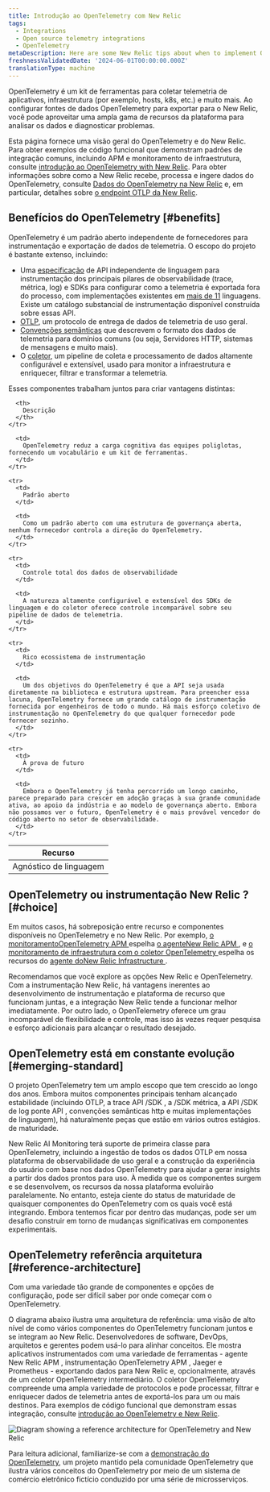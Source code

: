 ```yaml
---
title: Introdução ao OpenTelemetry com New Relic
tags:
  - Integrations
  - Open source telemetry integrations
  - OpenTelemetry
metaDescription: Here are some New Relic tips about when to implement OpenTelemetry.
freshnessValidatedDate: '2024-06-01T00:00:00.000Z'
translationType: machine
---
```


OpenTelemetry é um kit de ferramentas para coletar telemetria de aplicativos, infraestrutura (por exemplo, hosts, k8s, etc.) e muito mais. Ao configurar fontes de dados OpenTelemetry para exportar para o New Relic, você pode aproveitar uma ampla gama de recursos da plataforma para analisar os dados e diagnosticar problemas.

Esta página fornece uma visão geral do OpenTelemetry e do New Relic. Para obter exemplos de código funcional que demonstram padrões de integração comuns, incluindo APM e monitoramento de infraestrutura, consulte [introdução ao OpenTelemetry with New Relic](/docs/opentelemetry/get-started/opentelemetry-get-started-intro/). Para obter informações sobre como a New Relic recebe, processa e ingere dados do OpenTelemetry, consulte [Dados do OpenTelemetry na New Relic](/docs/opentelemetry/best-practices/opentelemetry-data-overview/) e, em particular, detalhes sobre [o endpoint OTLP da New Relic](/docs/opentelemetry/best-practices/opentelemetry-otlp/).

## Benefícios do OpenTelemetry [#benefits]

OpenTelemetry é um padrão aberto independente de fornecedores para instrumentação e exportação de dados de telemetria. O escopo do projeto é bastante extenso, incluindo:

* Uma [especificação](https://opentelemetry.io/docs/specs/otel/) de API independente de linguagem para instrumentação dos principais pilares de observabilidade (trace, métrica, log) e SDKs para configurar como a telemetria é exportada fora do processo, com implementações existentes em [mais de 11](https://opentelemetry.io/docs/languages/) linguagens. Existe um catálogo substancial de instrumentação disponível construída sobre essas API.
* [OTLP](https://opentelemetry.io/docs/specs/otlp/), um protocolo de entrega de dados de telemetria de uso geral.
* [Convenções semânticas](https://opentelemetry.io/docs/specs/semconv/) que descrevem o formato dos dados de telemetria para domínios comuns (ou seja, Servidores HTTP, sistemas de mensagens e muito mais).
* O [coletor](https://opentelemetry.io/docs/collector/), um pipeline de coleta e processamento de dados altamente configurável e extensível, usado para monitor a infraestrutura e enriquecer, filtrar e transformar a telemetria.

Esses componentes trabalham juntos para criar vantagens distintas:

<table>
  <thead>
    <tr>
      <th style={{ width: "200px" }}>
        Recurso
      </th>

      <th>
        Descrição
      </th>
    </tr>
  </thead>

  <tbody>
    <tr>
      <td>
        Agnóstico de linguagem
      </td>

      <td>
        OpenTelemetry reduz a carga cognitiva das equipes poliglotas, fornecendo um vocabulário e um kit de ferramentas.
      </td>
    </tr>

    <tr>
      <td>
        Padrão aberto
      </td>

      <td>
        Como um padrão aberto com uma estrutura de governança aberta, nenhum fornecedor controla a direção do OpenTelemetry.
      </td>
    </tr>

    <tr>
      <td>
        Controle total dos dados de observabilidade
      </td>

      <td>
        A natureza altamente configurável e extensível dos SDKs de linguagem e do coletor oferece controle incomparável sobre seu pipeline de dados de telemetria.
      </td>
    </tr>

    <tr>
      <td>
        Rico ecossistema de instrumentação
      </td>

      <td>
        Um dos objetivos do OpenTelemetry é que a API seja usada diretamente na biblioteca e estrutura upstream. Para preencher essa lacuna, OpenTelemetry fornece um grande catálogo de instrumentação fornecida por engenheiros de todo o mundo. Há mais esforço coletivo de instrumentação no OpenTelemetry do que qualquer fornecedor pode fornecer sozinho.
      </td>
    </tr>

    <tr>
      <td>
        À prova de futuro
      </td>

      <td>
        Embora o OpenTelemetry já tenha percorrido um longo caminho, parece preparado para crescer em adoção graças à sua grande comunidade ativa, ao apoio da indústria e ao modelo de governança aberto. Embora não possamos ver o futuro, OpenTelemetry é o mais provável vencedor do código aberto no setor de observabilidade.
      </td>
    </tr>
  </tbody>
</table>

## OpenTelemetry ou instrumentação New Relic ? [#choice]

Em muitos casos, há sobreposição entre recurso e componentes disponíveis no OpenTelemetry e no New Relic. Por exemplo, [o monitoramentoOpenTelemetry APM ](/docs/opentelemetry/get-started/apm-monitoring/opentelemetry-apm-intro/)espelha [o agenteNew Relic APM ](/docs/apm/new-relic-apm/getting-started/introduction-apm/), e [o monitoramento de infraestrutura com o coletor OpenTelemetry ](/docs/opentelemetry/get-started/collector-infra-monitoring/opentelemetry-collector-infra-intro/)espelha os recursos do [agente doNew Relic Infrastructure ](/docs/infrastructure/infrastructure-monitoring/get-started/get-started-infrastructure-monitoring/).

Recomendamos que você explore as opções New Relic e OpenTelemetry. Com a instrumentação New Relic, há vantagens inerentes ao desenvolvimento de instrumentação e plataforma de recurso que funcionam juntas, e a integração New Relic tende a funcionar melhor imediatamente. Por outro lado, o OpenTelemetry oferece um grau incomparável de flexibilidade e controle, mas isso às vezes requer pesquisa e esforço adicionais para alcançar o resultado desejado.

## OpenTelemetry está em constante evolução [#emerging-standard]

O projeto OpenTelemetry tem um amplo escopo que tem crescido ao longo dos anos. Embora muitos componentes principais tenham alcançado estabilidade (incluindo OTLP, a trace API /SDK , a /SDK métrica, a API /SDK de log ponte API , convenções semânticas http e muitas implementações de linguagem), há naturalmente peças que estão em vários outros estágios. de maturidade.

New Relic AI Monitoring terá suporte de primeira classe para OpenTelemetry, incluindo a ingestão de todos os dados OTLP em nossa plataforma de observabilidade de uso geral e a construção da experiência do usuário com base nos dados OpenTelemetry para ajudar a gerar insights a partir dos dados prontos para uso. À medida que os componentes surgem e se desenvolvem, os recursos da nossa plataforma evoluirão paralelamente. No entanto, esteja ciente do status de maturidade de quaisquer componentes do OpenTelemetry com os quais você está integrando. Embora tentemos ficar por dentro das mudanças, pode ser um desafio construir em torno de mudanças significativas em componentes experimentais.

## OpenTelemetry referência arquitetura [#reference-architecture]

Com uma variedade tão grande de componentes e opções de configuração, pode ser difícil saber por onde começar com o OpenTelemetry.

O diagrama abaixo ilustra uma arquitetura de referência: uma visão de alto nível de como vários componentes do OpenTelemetry funcionam juntos e se integram ao New Relic. Desenvolvedores de software, DevOps, arquitetos e gerentes podem usá-lo para alinhar conceitos. Ele mostra aplicativos instrumentados com uma variedade de ferramentas - agente New Relic APM , instrumentação OpenTelemetry APM , Jaeger e Prometheus - exportando dados para New Relic e, opcionalmente, através de um coletor OpenTelemetry intermediário. O coletor OpenTelemetry compreende uma ampla variedade de protocolos e pode processar, filtrar e enriquecer dados de telemetria antes de exportá-los para um ou mais destinos. Para exemplos de código funcional que demonstram essas integração, consulte [introdução ao OpenTelemetry e New Relic](/docs/opentelemetry/get-started/opentelemetry-get-started-intro/).

<img
  title="Diagram showing a reference architecture for OpenTelemetry and New Relic"
  alt="Diagram showing a reference architecture for OpenTelemetry and New Relic"
  src="/images/more-integrations_diagram_otel-ref-arch.webp"
/>

Para leitura adicional, familiarize-se com a [demonstração do OpenTelemetry](https://opentelemetry.io/docs/demo/), um projeto mantido pela comunidade OpenTelemetry que ilustra vários conceitos do OpenTelemetry por meio de um sistema de comércio eletrônico fictício conduzido por uma série de microsserviços.
